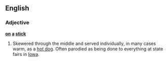 ==English==

===Adjective===
'''[[on]] [[a]] [[stick]]'''

# {{context|humorous|lang=en}} Skewered through the middle and served individually, in many cases warm, as a [[hot dog]]. Often parodied as being done to everything at state fairs in [[Iowa]].